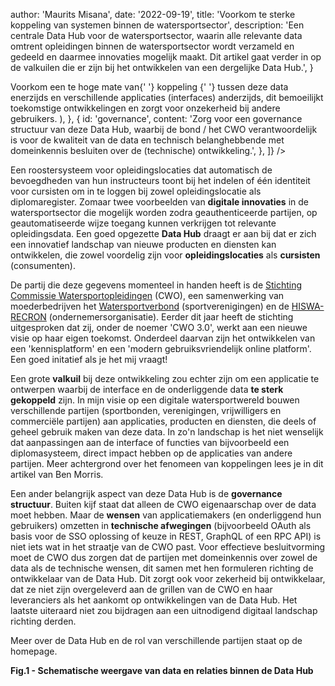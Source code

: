 

  author: 'Maurits Misana',
  date: '2022-09-19',
  title: 'Voorkom te sterke koppeling van systemen binnen de watersportsector',
  description:
    'Een centrale Data Hub voor de watersportsector, waarin alle relevante data omtrent opleidingen binnen de watersportsector wordt verzameld en gedeeld en daarmee innovaties mogelijk maakt. Dit artikel gaat verder in op de valkuilen die er zijn bij het ontwikkelen van een dergelijke Data Hub.',
}


<Summary
  highlights={[
    {
      id: 'data-hub',
      content:
        'Zet als watersportsector een centrale Data Hub op die (opleidings)gegevens, authenticatie en authorisatie levert (via Single Sign On).',
    },
    {
      id: 'coupling',
      content: (
        <>
          Voorkom een te hoge mate van{' '}
          <Link href="https://www.ben-morris.com/why-is-loose-coupling-between-services-so-important/">
            koppeling
          </Link>{' '}
          tussen deze data enerzijds en verschillende applicaties (interfaces)
          anderzijds, dit bemoeilijkt toekomstige ontwikkelingen en zorgt voor
          onzekerheid bij andere gebruikers.
        </>
      ),
    },
    {
      id: 'governance',
      content:
        'Zorg voor een governance structuur van deze Data Hub, waarbij de bond / het CWO verantwoordelijk is voor de kwaliteit van de data en technisch belanghebbende met domeinkennis besluiten over de (technische) ontwikkeling.',
    },
  ]}
/>

Een roostersysteem voor opleidingslocaties dat automatisch de bevoegdheden van hun instructeurs toont bij het indelen of één identiteit voor cursisten om in te loggen bij zowel opleidingslocatie als diplomaregister. Zomaar twee voorbeelden van **digitale innovaties** in de watersportsector die mogelijk worden zodra geauthenticeerde partijen, op geautomatiseerde wijze toegang kunnen verkrijgen tot relevante opleidingsdata. Een goed opgezette **Data Hub** draagt er aan bij dat er zich een innovatief landschap van nieuwe producten en diensten kan ontwikkelen, die zowel voordelig zijn voor **opleidingslocaties** als **cursisten** (consumenten).

De partij die deze gegevens momenteel in handen heeft is de [Stichting Commissie Watersportopleidingen](https://cwo.nl/over-cwo/over-de-cwo") (CWO), een samenwerking van moederbedrijven het [Watersportverbond](https://www.watersportverbond.nl/) (sportverenigingen) en de [HISWA-RECRON](https://www.hiswarecron.nl/) (ondernemersorganisatie). Eerder dit jaar heeft de stichting uitgesproken dat zij, onder de noemer 'CWO 3.0', werkt aan een nieuwe visie op haar eigen toekomst. Onderdeel daarvan zijn het ontwikkelen van een 'kennisplatform' en een 'modern gebruiksvriendelijk online platform'. Een goed initatief als je het mij vraagt!

Een grote **valkuil** bij deze ontwikkeling zou echter zijn om een applicatie te ontwerpen waarbij de interface en de onderliggende data **te sterk gekoppeld** zijn. In <Link href='/'>mijn visie</Link> op een digitale watersportwereld bouwen verschillende partijen (sportbonden, verenigingen, vrijwilligers en commerciële partijen) aan applicaties, producten en diensten, die deels of geheel gebruik maken van deze data. In zo'n landschap is het niet wenselijk dat aanpassingen aan de interface of functies van bijvoorbeeld een diplomasysteem, direct impact hebben op de applicaties van andere partijen. Meer achtergrond over het fenomeen van koppelingen lees je in <Link href='https://www.ben-morris.com/why-is-loose-coupling-between-services-so-important/' target="_blank" rel="noopener noreferrer">dit artikel van Ben Morris</Link>.

Een ander belangrijk aspect van deze Data Hub is de **governance structuur**. Buiten kijf staat dat alleen de CWO eigenaarschap over de data moet hebben. Maar de **wensen** van applicatiemakers (en onderliggend hun gebruikers) omzetten in **technische afwegingen** (bijvoorbeeld OAuth als basis voor de SSO oplossing of keuze in REST, GraphQL of een RPC API) is niet iets wat in het straatje van de CWO past. Voor effectieve besluitvorming moet de CWO dus zorgen dat de partijen met domeinkennis over zowel de data als de technische wensen, dit samen met hen formuleren richting de ontwikkelaar van de Data Hub. Dit zorgt ook voor zekerheid bij ontwikkelaar, dat ze niet zijn overgeleverd aan de grillen van de CWO en haar leveranciers als het aankomt op ontwikkelingen van de Data Hub. Het laatste uiteraard niet zou bijdragen aan een uitnodigend digitaal landschap richting derden.

Meer over de Data Hub en de rol van verschillende partijen staat op de <Link href='/'>homepage</Link>.

<ApiOverview />
<figcaption align="left" className="-mt-6">
  <b>Fig.1 - Schematische weergave van data en relaties binnen de Data Hub</b>
</figcaption>

